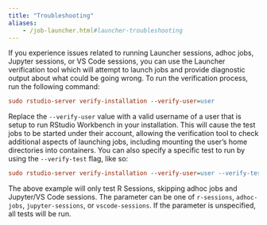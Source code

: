 ```yaml
---
title: "Troubleshooting"
aliases:
	- /job-launcher.html#launcher-troubleshooting
---
```


If you experience issues related to running Launcher sessions, adhoc jobs, Jupyter sessions, or VS Code sessions, you can use the Launcher verification tool which will attempt to launch jobs and provide diagnostic output about what could be going wrong. To run the verification process, run the following command:

```ini
sudo rstudio-server verify-installation --verify-user=user
```

Replace the `--verify-user` value with a valid username of a user that is setup to run RStudio Workbench in your installation. This will cause the test jobs to be started under their account, allowing the verification tool to check additional aspects of launching jobs, including mounting the user's home directories into containers. You can also specify a specific test to run by using the `--verify-test` flag, like so:

```ini
sudo rstudio-server verify-installation --verify-user=user --verify-test=r-sessions
```

The above example will only test R Sessions, skipping adhoc jobs and Jupyter/VS Code sessions. The parameter can be one of `r-sessions`, `adhoc-jobs`, `jupyter-sessions`, or `vscode-sessions`. If the parameter is unspecified, all tests will be run.
